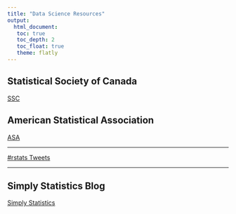 ```yaml
---
title: "Data Science Resources"
output: 
  html_document:
   toc: true
   toc_depth: 2
   toc_float: true 
   theme: flatly
---
```


## Statistical Society of Canada

[SSC](https://ssc.ca/en)

## American Statistical Association

[ASA](http://amstat.org)

--- 

<a class="twitter-timeline" href="https://twitter.com/hashtag/rstats" data-widget-id="957728948674162688">#rstats Tweets</a> <script>!function(d,s,id){var js,fjs=d.getElementsByTagName(s)[0],p=/^http:/.test(d.location)?'http':'https';if(!d.getElementById(id)){js=d.createElement(s);js.id=id;js.src=p+"://platform.twitter.com/widgets.js";fjs.parentNode.insertBefore(js,fjs);}}(document,"script","twitter-wjs");</script>

---

<div class="feedgrabbr_widget" id="fgid_4378fa17781e182df268770ea"></div>
<script>if (typeof (fg_widgets) === "undefined") fg_widgets = new Array(); fg_widgets.push("fgid_4378fa17781e182df268770ea");</script>
<script async src="https://www.feedgrabbr.com/widget/fgwidget.js"></script>

## Simply Statistics Blog

[Simply Statistics](https://simplystatistics.org)